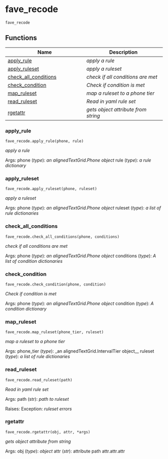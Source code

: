 # fave_recode { #fave_recode.fave_recode }

`fave_recode`



## Functions

| Name | Description |
| --- | --- |
| [apply_rule](#fave_recode.fave_recode.apply_rule) | _apply a rule_ |
| [apply_ruleset](#fave_recode.fave_recode.apply_ruleset) | _apply a ruleset_ |
| [check_all_conditions](#fave_recode.fave_recode.check_all_conditions) | _check if all conditions are met_ |
| [check_condition](#fave_recode.fave_recode.check_condition) | _Check if condition is met_ |
| [map_ruleset](#fave_recode.fave_recode.map_ruleset) | _map a ruleset to a phone tier_ |
| [read_ruleset](#fave_recode.fave_recode.read_ruleset) | _Read in yaml rule set_ |
| [rgetattr](#fave_recode.fave_recode.rgetattr) | _gets object attribute from string_ |

### apply_rule { #fave_recode.fave_recode.apply_rule }

`fave_recode.apply_rule(phone, rule)`

_apply a rule_

Args:
    phone (_type_): _an alignedTextGrid.Phone object_
    rule (_type_): _a rule dictionary_

### apply_ruleset { #fave_recode.fave_recode.apply_ruleset }

`fave_recode.apply_ruleset(phone, ruleset)`

_apply a ruleset_

Args:
    phone (_type_): _an alignedTextGrid.Phone object_
    ruleset (_type_): _a list of rule dictionaries_

### check_all_conditions { #fave_recode.fave_recode.check_all_conditions }

`fave_recode.check_all_conditions(phone, conditions)`

_check if all conditions are met_

Args:
    phone (_type_): _an alignedTextGrid.Phone object_
    conditions (_type_): _A list of condition dictionaries_

### check_condition { #fave_recode.fave_recode.check_condition }

`fave_recode.check_condition(phone, condition)`

_Check if condition is met_

Args:
    phone (_type_): _an alignedTextGrid.Phone object_
    condition (_type_): _A condition dictionary_

### map_ruleset { #fave_recode.fave_recode.map_ruleset }

`fave_recode.map_ruleset(phone_tier, ruleset)`

_map a ruleset to a phone tier_

Args:
    phone_tier (_type_): _an alignedTextGrid.IntervalTier object__
    ruleset (_type_): _a list of rule dictionaries_

### read_ruleset { #fave_recode.fave_recode.read_ruleset }

`fave_recode.read_ruleset(path)`

_Read in yaml rule set_

Args:
    path (str): _path to ruleset_

Raises:
    Exception: _ruleset errors_

### rgetattr { #fave_recode.fave_recode.rgetattr }

`fave_recode.rgetattr(obj, attr, *args)`

_gets object attribute from string_

Args:
    obj (_type_): _object_
    attr (_str_): attribute path attr.attr.attr